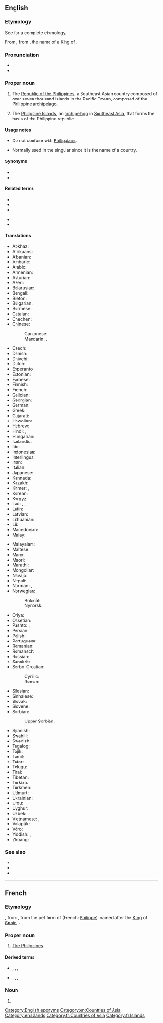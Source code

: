 {{also|philippines}}
==English==

===Etymology===
See {{projectlink|wikipedia|Name of the Philippines}} for a complete etymology.

From {{etyl|es|en}} {{m|es|Filipinas}}, from {{m|es|Felipe}}, the name of a King of {{m|en|Spain}}.

===Pronunciation===
* {{IPA|/ˈfɪlɪpinz/|/ˈfɪləpinz/|lang=en}}
* {{audio|En-us-Philippines.ogg|Audio (US)|lang=en}}

===Proper noun===
{{wikipedia}}
{{en-proper noun|head=the Philippines}}

# {{senseid|en|Q928}}The [[Republic of the Philippines]], a Southeast Asian country composed of over seven thousand islands in the Pacific Ocean, composed of the Philippine archipelago.
# The [[Philippine Islands]], an [[archipelago]] in [[Southeast Asia]], that forms the basis of the Philippine republic.

====Usage notes====
* Do not confuse with [[Philippians]].
* {{sense|country}} Normally used in the singular since it is the name of a country.

====Synonyms====
* {{l|en|Pilipinas}}
* {{l|en|Pinas}}

====Related terms====
{{rel-top}}
* {{l|en|Filipina}}
* {{l|en|Filipinas}}
* {{l|en|Phils}}
{{rel-mid}}
* {{l|en|PI}}
* {{l|en|Tagalog}}
{{rel-bottom}}

====Translations====
{{trans-top|id=Q928|Republic of the Philippines}}
* Abkhaz: {{t|ab|Филипинқәа}}
* Afrikaans: {{t|af|Filippyne}}
* Albanian: {{t+|sq|Filipinet|p}}
* Amharic: {{t|am|ፊሊፒንስ|sc=Ethi}}
* Arabic: {{t|ar|الْفِلِبِّين|f}}
* Armenian: {{t|hy|Ֆիլիպիններ}}
* Asturian: {{t+|ast|Filipines|f-p}}
* Azeri: {{t+|az|Filippin}}
* Belarusian: {{t|be|Філіпі́ны|f-p}}
* Bengali: {{t|bn|ফিলিপাইন|sc=Beng}}
* Breton: {{t|br|Filipinez}}
* Bulgarian: {{t+|bg|Филипи́ни|p}}
* Burmese: {{t|my|ဖိလစ်ပိုင်|sc=Mymr}}
* Catalan: {{t+|ca|Filipines|f-p}}
* Chechen: {{t|ce|Филиппин}}
* Chinese:
*: Cantonese: {{t|yue|菲律賓|sc=Hani}}, {{t|yue|菲律宾|tr=fei1 leot6 ban1|sc=Hani}}
*: Mandarin: {{t+|cmn|菲律賓|sc=Hani}}, {{t+|cmn|菲律宾|tr=Fēilùbīn|sc=Hani}}
* Czech: {{t+|cs|Filipíny|f-p}}
* Danish: {{t+|da|Filippinerne}}
* Dhivehi: {{t+|dv|ފިލިޕީންސް}}
* Dutch: {{t+|nl|Filipijnen|p}}
* Esperanto: {{t|eo|Tagalogj|p}}
* Estonian: {{t+|et|Filipiinid|p}}
* Faroese: {{t|fo|Filipsoyggjar|f-p}}
* Finnish: {{t+|fi|Filippiinit|p}}
* French: {{t+|fr|Philippines|f-p}}
* Galician: {{t+|gl|Filipinas|f-p}}
* Georgian: {{t|ka|ფილიპინები}}
* German: {{t+|de|Philippinen|p}}
* Greek: {{t+|el|Φιλιππίνες|f-p}}
* Gujarati: {{t|gu|ફીલીપાઈન્સ|sc=Gujr}}
* Hawaiian: {{t|haw|ʻĀina Pilipino}}
* Hebrew: {{t|he|הַפִילִיפִּינִים|p|tr=ha-filipinim}}
* Hindi: {{t+|hi|फ़िलीपीन्स|sc=Deva}}, {{t|hi|फिलीपिंस|sc=Deva}}
* Hungarian: {{t+|hu|Fülöp-szigetek|p}}
* Icelandic: {{t+|is|Filippseyjar|f-p}}
* Ido: {{t+|io|Filipini}}
* Indonesian: {{t+|id|Filipina}}
* Interlingua: {{t|ia|Philippinas}}
* Irish: {{t|ga|Oileáin Fhilipíneacha|alt=Na hOileáin Fhilipíneacha|m-p}}
* Italian: {{t+|it|Filippine|f-p}}
* Japanese: {{t+|ja|フィリピン|tr=Firipin}}
* Kannada: {{t+|kn|ಫಿಲಿಪ್ಪೀನ್ಸ್|sc=Knda}}
* Kazakh: {{t|kk|Филиппиндер}}
* Khmer: {{t|km|ហ្វីលីព្ពីន|sc=Khmr|tr=fiiliippiin}}, {{t|km|ហ្វីលីពីន|sc=Khmr|tr=fiiliipiin}}
* Korean: {{t|ko|^필리핀}}
* Kyrgyz: {{t|ky|Филиппиндер}}
* Lao: {{t+|lo|ຟິລິບປິນ|sc=Laoo}}, {{t|lo|ຟິລິບບິນ|sc=Laoo}}, {{t|lo|ຟີລິບປິນ|sc=Laoo}}
* Latin: {{t+|la|Philippinae|f-p}}
* Latvian: {{t|lv|Filipīnas|m-p}}
* Lithuanian: {{t+|lt|Filipinai|m-p}}
* Lü: {{t|khb|ᦵᦝᧀᧈᦟᦲᧉᦗᦲᧃᧈ}}
* Macedonian: {{t|mk|Филипи́ни|f-p}}
* Malay: {{t+|ms|Filipina}}
{{trans-mid}}
* Malayalam: {{t|ml|ഫിലിപ്പീൻസ്|sc=Mlym}}
* Maltese: {{t|mt|Filippini|alt=il-Filippini}}
* Manx: {{t|gv|Ellanyn Philippeenagh|alt=Ny hEllanyn Philippeenagh|m-p}}
* Maori: {{t|mi|Piripīni}}
* Marathi: {{t|mr|फिलिपाईन्स|sc=Deva}}
* Mongolian: {{t|mn|Филиппин}}
* Navajo: {{t|nv|Kéyah Dańlíinii}}
* Nepali: {{t|ne|फिलिपिन्स|tr=philipins|sc=Deva}}
* Norman: {{t|nrf|Îles Phelippènes|f-p}}, {{t|nrf|Ph'lippinnes|f-p}}
* Norwegian:
*: Bokmål: {{t+|nb|Filippinene}}
*: Nynorsk: {{t+|nn|Filippinane}}
* Oriya: {{t|or|ଫିଲିପାଇନ୍ସ}}
* Ossetian: {{t|os|Филиппинтӕ}}
* Pashto: {{t|ps|فېلېپاين|f-p|tr=feleрāyn}}, {{t|ps|فلپاين|f-p|tr=felpãyn}}
* Persian: {{t+|fa|فیلیپین|tr=filipin}}
* Polish: {{t+|pl|Filipiny|p}}
* Portuguese: {{t+|pt|Filipinas|f-p}}
* Romanian: {{t+|ro|Filipine|f-p}}
* Romansch: {{t|rm|Filippinas|f-p}}
* Russian: {{t+|ru|Филиппи́ны|f-p}}
* Sanskrit: {{t|sa|फिलिपीन्स}}
* Serbo-Croatian:
*: Cyrillic: {{t|sh|Филипи́ни|m-p|sc=Cyrl}}
*: Roman: {{t+|sh|Filipíni|m-p}}
* Silesian: {{t|szl|Filipiny|p}}
* Sinhalese: {{t|si|පිලිපීනය|sc=Sinh}}
* Slovak: {{t|sk|Filipíny|f-p}}
* Slovene: {{t+|sl|Filipíni|m-p}}
* Sorbian:
*: Upper Sorbian: {{t|hsb|Filipiny|p}}
* Spanish: {{t+|es|Filipinas|f-p}}
* Swahili: {{t|sw|Ufilipino}}
* Swedish: {{t+|sv|Filippinerna}}
* Tagalog: {{t+|tl|Pilipinas}}
* Tajik: {{t+|tg|Филиппин}}
* Tamil: {{t|ta|பிலிப்பீன்சு|sc=Taml}}
* Tatar: {{t|tt|Филиппиннар}}
* Telugu: {{t+|te|ఫిలిప్పీన్స్|sc=Telu}}
* Thai: {{t+|th|ฟิลิปปินส์}}
* Tibetan: {{t|bo|ཧྥི་ལི་པིན|sc=Tibt}}
* Turkish: {{t+|tr|Filipinler|p}}
* Turkmen: {{t|tk|Filippinler}}
* Udmurt: {{t|udm|Филиппинъёс}}
* Ukrainian: {{t+|uk|Філіппі́ни|f-p}}
* Urdu: {{t|ur|فلپائن|tr=filipāʾin|sc=ur-Arab}}
* Uyghur: {{t|ug|فىلىپپىن|sc=ug-Arab}}
* Uzbek: {{t+|uz|Filippin}}
* Vietnamese: {{t|vi|Phi-líp-pin}}, {{t|vi|Phi Luật Tân}}
* Volapük: {{t+|vo|Filipuäns|p}}
* Võro: {{t|vro|Filipiiniq}}
* Yiddish: {{t|yi|פֿיליפּינען|alt=די פֿיליפּינען}}, {{t|yi|פֿיליפּינען|p}}
* Zhuang: {{t|za|Feihlizbinh}}
{{trans-bottom}}

{{trans-see|Philippine Islands}}

===See also===
* {{l|en|Appendix:Place names in Philippines}}
* {{l|en|Appendix:Countries of the world|Countries of the world}}
* {{l|en|Index:Tagalog|Tagalog Language Index}}

[[Category:English eponyms]]
[[Category:en:Countries of Asia]]
[[Category:en:Islands]]

----

==French==

===Etymology===
{{suffix|Philippe|in|e|s|lang=fr}}, from {{etyl|es|fr}} {{m|es|Filipinas}}, from the pet form of {{m|es|Filipe|gloss=[[Philip]]}} (French: [[Philippe]]), named after the [[king|King]] of [[Spain]], {{w|Philip II of Spain|Philip II}}.

===Proper noun===
{{fr-proper noun}} {{g|f-p|lang=fr}}

# [[#English|The Philippines]].

====Derived terms====
* {{l|fr|philippin}}, {{l|fr|philippine}}, {{l|fr|philippins}}, {{l|fr|philippines}}
* {{l|fr|Philippin}}, {{l|fr|Philippine}}, {{l|fr|Philippins}}, {{l|fr|Philippines}}

===Noun===
{{head|fr|noun plural form|g=f}}

# {{plural of|Philippine|lang=fr}}

[[Category:fr:Countries of Asia]]
[[Category:fr:Islands]]